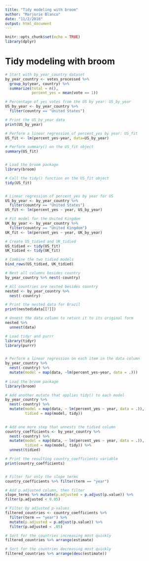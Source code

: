 ```yaml
---
title: "Tidy modeling with broom"
author: "Marjorie Blanco"
date: "11/2/2018"
output: html_document
---
```


```r
knitr::opts_chunk$set(echo = TRUE)
library(dplyr)
```

# Tidy modeling with broom

```r
# Start with by_year_country dataset
by_year_country <- votes_processed %>%
  group_by(year, country) %>%
  summarize(total = n(),
            percent_yes = mean(vote == 1))

# Percentage of yes votes from the US by year: US_by_year
US_by_year <- by_year_country %>%
  filter(country == "United States")

# Print the US_by_year data
print(US_by_year)

# Perform a linear regression of percent_yes by year: US_fit
US_fit <- lm(percent_yes~year, data=US_by_year)

# Perform summary() on the US_fit object
summary(US_fit)


# Load the broom package
library(broom)

# Call the tidy() function on the US_fit object
tidy(US_fit)


# Linear regression of percent_yes by year for US
US_by_year <- by_year_country %>%
  filter(country == "United States")
US_fit <- lm(percent_yes ~ year, US_by_year)

# Fit model for the United Kingdom
UK_by_year <- by_year_country %>%
  filter(country == "United Kingdom")
UK_fit <- lm(percent_yes ~ year, UK_by_year)

# Create US_tidied and UK_tidied
US_tidied <- tidy(US_fit)
UK_tidied <- tidy(UK_fit)

# Combine the two tidied models
bind_rows(US_tidied, UK_tidied)

# Nest all columns besides country
by_year_country %>% nest(-country)

# All countries are nested besides country
nested <- by_year_country %>%
  nest(-country)

# Print the nested data for Brazil
print(nested$data[[7]])

# Unnest the data column to return it to its original form
nested %>%
  unnest(data)

# Load tidyr and purrr
library(tidyr)
library(purrr)


# Perform a linear regression on each item in the data column
by_year_country %>%
  nest(-country) %>%
  mutate(model = map(data, ~lm(percent_yes~year, data = .)))
  
# Load the broom package
library(broom)

# Add another mutate that applies tidy() to each model
by_year_country %>%
  nest(-country) %>%
  mutate(model = map(data, ~ lm(percent_yes ~ year, data = .)),
         tidied = map(model, tidy))
  

# Add one more step that unnests the tidied column
country_coefficients <- by_year_country %>%
  nest(-country) %>%
  mutate(model = map(data, ~ lm(percent_yes ~ year, data = .)),
         tidied = map(model, tidy)) %>%
  unnest(tidied)

# Print the resulting country_coefficients variable
print(country_coefficients)


# Filter for only the slope terms
country_coefficients %>% filter(term == "year")

# Add p.adjusted column, then filter
slope_terms %>% mutate(p.adjusted = p.adjust(p.value)) %>%
filter(p.adjusted < 0.05)

# Filter by adjusted p-values
filtered_countries <- country_coefficients %>%
  filter(term == "year") %>%
  mutate(p.adjusted = p.adjust(p.value)) %>%
  filter(p.adjusted < .05)

# Sort for the countries increasing most quickly
filtered_countries %>% arrange(estimate)

# Sort for the countries decreasing most quickly
filtered_countries %>% arrange(desc(estimate))


```

